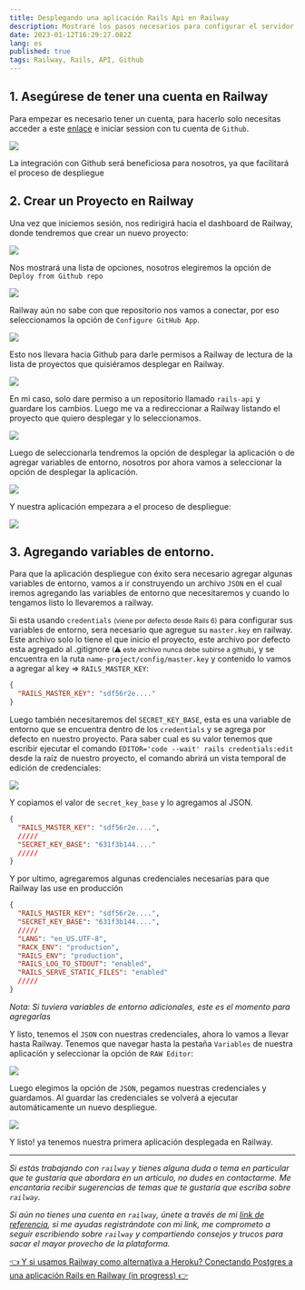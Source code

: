 ```yaml
---
title: Desplegando una aplicación Rails Api en Railway
description: Mostraré los pasos necesarios para configurar el servidor y hacer que la aplicación esté disponible para su uso en producción.
date: 2023-01-12T16:29:27.082Z
lang: es
published: true
tags: Railway, Rails, API, Github
---
```


## 1. Asegúrese de tener una cuenta en Railway

Para empezar es necesario tener un cuenta, para hacerlo solo necesitas acceder a este [enlace](https://railway.app?referralCode=4_VY9a) e iniciar session con tu cuenta de `Github`.

![](/static/img/articles/deploying-rails-api-railway/login-railway.JPG)

La integración con Github será beneficiosa para nosotros, ya que facilitará el proceso de despliegue

## 2. Crear un Proyecto en Railway

Una vez que iniciemos sesión, nos redirigirá hacia el dashboard de Railway, donde tendremos que crear un nuevo proyecto:

![](/static/img/articles/deploying-rails-api-railway/new-project-railway.jpg)

Nos mostrará una lista de opciones, nosotros elegiremos la opción de `Deploy from Github repo`

![](/static/img/articles/deploying-rails-api-railway/deploy-from-github-repo.jpg)

Railway aún no sabe con que repositorio nos vamos a conectar, por eso seleccionamos la opción de `Configure GitHub App`.

![](/static/img/articles/deploying-rails-api-railway/configure-github-app.jpg)

Esto nos llevara hacia Github para darle permisos a Railway de lectura de la lista de proyectos que quisiéramos desplegar en Railway.

![](/static/img/articles/deploying-rails-api-railway/permissions-for-github.jpg)

En mi caso, solo dare permiso a un repositorio llamado `rails-api` y guardare los cambios.
Luego me va a redireccionar a Railway listando el proyecto que quiero desplegar y lo seleccionamos.

![](/static/img/articles/deploying-rails-api-railway/project-to-deploy.jpg)

Luego de seleccionarla tendremos la opción de desplegar la aplicación o de agregar variables de entorno, nosotros por ahora vamos a seleccionar la opción de desplegar la aplicación.

![](/static/img/articles/deploying-rails-api-railway/add-variables.jpg)

Y nuestra aplicación empezara a el proceso de despliegue:

![](/static/img/articles/deploying-rails-api-railway/deploying.jpg)

## 3. Agregando variables de entorno.

Para que la aplicación despliegue con éxito sera necesario agregar algunas variables de entorno, vamos a ir construyendo un archivo `JSON` en el cual iremos agregando las variables de entorno que necesitaremos y cuando lo tengamos listo lo llevaremos a railway.

Si esta usando `credentials` <small>(viene por defecto desde Rails 6)</small> para configurar sus variables de entorno, sera necesario que agregue su `master.key` en railway. Este archivo solo lo tiene el que inicio el proyecto, este archivo por defecto esta agregado al .gitignore <small>(⚠ este archivo nunca debe subirse a github)</small>, y se encuentra en la ruta `name-project/config/master.key` y contenido lo vamos a agregar al key => `RAILS_MASTER_KEY`:

```json
{
  "RAILS_MASTER_KEY": "sdf56r2e...."
}
```

Luego también necesitaremos del `SECRET_KEY_BASE`, esta es una variable de entorno que se encuentra dentro de los `credentials` y se agrega por defecto en nuestro proyecto. Para saber cual es su valor tenemos que escribir ejecutar el comando `EDITOR='code --wait' rails credentials:edit` desde la raíz de nuestro proyecto, el comando abrirá un vista temporal de edición de credenciales:

![](/static/img/articles/deploying-rails-api-railway/secret-key-base.JPG)

Y copiamos el valor de `secret_key_base` y lo agregamos al JSON.

```json
{
  "RAILS_MASTER_KEY": "sdf56r2e....",
  /////
  "SECRET_KEY_BASE": "631f3b144...."
  /////
}
```

Y por ultimo, agregaremos algunas credenciales necesarias para que Railway las use en producción

```json
{
  "RAILS_MASTER_KEY": "sdf56r2e....",
  "SECRET_KEY_BASE": "631f3b144....",
  /////
  "LANG": "en_US.UTF-8",
  "RACK_ENV": "production",
  "RAILS_ENV": "production",
  "RAILS_LOG_TO_STDOUT": "enabled",
  "RAILS_SERVE_STATIC_FILES": "enabled"
  /////
}
```

_Nota: Si tuviera variables de entorno adicionales, este es el momento para agregarlas_

Y listo, tenemos el `JSON` con nuestras credenciales, ahora lo vamos a llevar hasta Railway. Tenemos que navegar hasta la pestaña `Variables` de nuestra aplicación y seleccionar la opción de `RAW Editor`:

![](/static/img/articles/deploying-rails-api-railway/add-variables.jpg)

Luego elegimos la opción de `JSON`, pegamos nuestras credenciales y guardamos. Al guardar las credenciales se volverá a ejecutar automáticamente un nuevo despliegue.

![](/static/img/articles/deploying-rails-api-railway/re-deploy.jpg)

Y listo! ya tenemos nuestra primera aplicación desplegada en Railway.

---

_Si estás trabajando con `railway` y tienes alguna duda o tema en particular que te gustaría que abordara en un artículo, no dudes en contactarme. Me encantaría recibir sugerencias de temas que te gustaría que escriba sobre `railway`._

_Si aún no tienes una cuenta en `railway`, únete a través de mi [link de referencia](https://railway.app?referralCode=4_VY9a), si me ayudas registrándote con mi link, me comprometo a seguir escribiendo sobre `railway` y compartiendo consejos y trucos para sacar el mayor provecho de la plataforma._

<div css={{ display: "flex", justifyContent: "space-between" }}>
  <a
    href="/articles/railway-como-alternativa-a-heroku"
    target="_self"
    css={{ display: "block", color: "#004BCC", textDecoration: "underline" }}
  >
    👈 Y si usamos Railway como alternativa a Heroku?
  </a>
  <a
    href="#"
    target="_self"
    css={{ display: "block", color: "#004BCC", textDecoration: "underline" }}
  >
    Conectando Postgres a una aplicación Rails en Railway (in progress) 👉
  </a>
</div>
